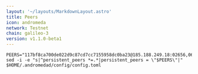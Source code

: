 ```yaml
---
layout: '~/layouts/MarkdownLayout.astro'
title: Peers
icon: andromeda
network: Testnet
chain: galileo-3
version: v1.1.0-beta1
---
```

```
PEERS="117bf8ca700de022d9c87cd7cc7155958dc0ba23@185.188.249.18:02656,06d4ab2369406136c00a839efc30ea5df9acaf11@10.128.0.44:26656,43d667323445c8f4d450d5d5352f499fa04839a8@192.168.0.237:26656,29a9c5bfb54343d25c89d7119fade8b18201c503@192.168.101.79:26656,6006190d5a3a9686bbcce26abc79c7f3f868f43a@37.252.184.230:26656"
sed -i -e "s|^persistent_peers *=.*|persistent_peers = \"$PEERS\"|" $HOME/.andromedad/config/config.toml
```